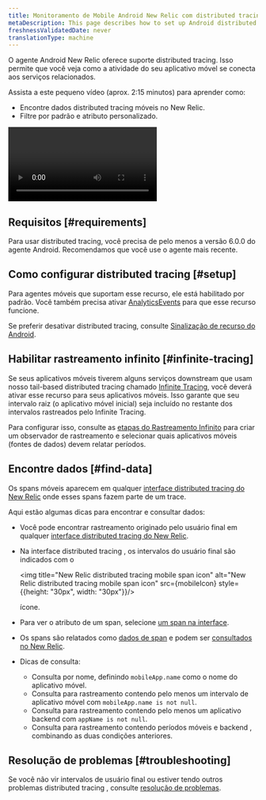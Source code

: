 ```yaml
---
title: Monitoramento de Mobile Android New Relic com distributed tracing
metaDescription: This page describes how to set up Android distributed tracing.
freshnessValidatedDate: never
translationType: machine
---
```



O agente <InlinePopover type="mobile"/>Android New Relic oferece suporte distributed tracing. Isso permite que você veja como a atividade do seu aplicativo móvel se conecta aos serviços relacionados.

Assista a este pequeno vídeo (aprox. 2:15 minutos) para aprender como:

* Encontre dados distributed tracing móveis no New Relic.
* Filtre por padrão e atributo personalizado.

<Video
  id="tkAxeE5cT2Q"
  type="youtube"
/>

## Requisitos [#requirements]

Para usar distributed tracing, você precisa de pelo menos a versão 6.0.0 do agente Android. Recomendamos que você use o agente mais recente.

## Como configurar distributed tracing [#setup]

Para agentes móveis que suportam esse recurso, ele está habilitado por padrão. Você também precisa ativar [AnalyticsEvents](/docs/mobile-monitoring/new-relic-mobile-android/android-sdk-api/android-agent-configuration-feature-flags/#ff-analytics-events) para que esse recurso funcione.

Se preferir desativar distributed tracing, consulte [Sinalização de recurso do Android](/docs/mobile-monitoring/new-relic-mobile-android/android-sdk-api/android-agent-configuration-feature-flags/#dt).

## Habilitar rastreamento infinito [#infinite-tracing]

Se seus aplicativos móveis tiverem alguns serviços downstream que usam nosso tail-based distributed tracing chamado [Infinite Tracing](/docs/distributed-tracing/infinite-tracing/introduction-infinite-tracing), você deverá ativar esse recurso para seus aplicativos móveis. Isso garante que seu intervalo raiz (o aplicativo móvel inicial) seja incluído no restante dos intervalos rastreados pelo Infinite Tracing.

Para configurar isso, consulte as [etapas do Rastreamento Infinito](/docs/distributed-tracing/infinite-tracing/set-trace-observer) para criar um observador de rastreamento e selecionar quais aplicativos móveis (fontes de dados) devem relatar períodos.

## Encontre dados [#find-data]

Os spans móveis aparecem em qualquer [interface distributed tracing do New Relic](/docs/understand-dependencies/distributed-tracing/ui-data/additional-distributed-tracing-features-new-relic-one/) onde esses spans fazem parte de um trace.

Aqui estão algumas dicas para encontrar e consultar dados:

* Você pode encontrar rastreamento originado pelo usuário final em qualquer [interface distributed tracing do New Relic](/docs/understand-dependencies/distributed-tracing/ui-data/additional-distributed-tracing-features-new-relic-one).

* Na interface distributed tracing , os intervalos do usuário final são indicados com o

  <img title="New Relic distributed tracing mobile span icon" alt="New Relic distributed tracing mobile span icon" src={mobileIcon} style={{height: "30px", width: "30px"}}/>

  ícone.

* Para ver o atributo de um span, selecione [um span na interface](/docs/apm/distributed-tracing/ui-data/understand-use-distributed-tracing-data#span-details).

* Os spans são relatados como [dados de span](/attribute-dictionary/?event=Span) e podem ser [consultados no New Relic](/docs/using-new-relic/data/understand-data/query-new-relic-data).

* Dicas de consulta:

  * Consulta por nome, definindo `mobileApp.name` como o nome do aplicativo móvel.
  * Consulta para rastreamento contendo pelo menos um intervalo de aplicativo móvel com `mobileApp.name is not null`.
  * Consulta para rastreamento contendo pelo menos um aplicativo backend com `appName is not null`.
  * Consulta para rastreamento contendo períodos móveis e backend , combinando as duas condições anteriores.

## Resolução de problemas [#troubleshooting]

Se você não vir intervalos de usuário final ou estiver tendo outros problemas distributed tracing , consulte [resolução de problemas](/docs/apm/distributed-tracing/troubleshooting/troubleshooting-missing-trace-data).